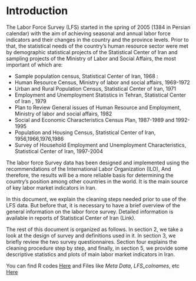 # Introduction {#intro}

The Labor Force Survey (LFS) started in the spring of 2005 (1384 in Persian calendar) with the aim of achieving seasonal and annual labor force indicators and their changes in the country and the province levels. Prior to that, the statistical needs of the country's human resource sector were met by demographic statistical projects of the Statistical Center of Iran and sampling projects of the Ministry of Labor and Social Affairs, the most important of which are:

*   Sample population census, Statistical Center of Iran, 1968 : 
*   Human Resource Census, Ministry of labor and social affairs, 1969-1972
*   Urban and Rural Population Census, Statistical Center of Iran, 1971
*   Employment and Unemployment Statistics in Tehran, Statistical Center of Iran , 1979
*   Plan to Review General issues of Human Resource and Employment, Ministry of labor and social affairs, 1982
*   Social and Economic Characteristics Census Plan, 1987-1989 and 1992-1995
*   Population and Housing Census, Statistical Center of Iran, 1956,1966,1976,1986
*   Survey of Household Employment and Unemployment Characteristics, Statistical Center of Iran, 1997-2004

The labor force Survey data has been designed and implemented using the recommendations of the International Labor Organization (ILO), And therefore, the results will be a more reliable basis for determining the country's position among other countries in the world. It is the main source of key labor market indicators in Iran.

In this document, we explain the cleaning steps needed prior to use of the LFS data. But before that, it is necessary to have a brief overview of the general information on the labor force survey. Detailed information is available in reports of Statistical Center of Iran (Link). 

The rest of this document is organized as follows. In section 2, we take a look at the design of survey and definitions used in it. In section 3, we briefly review the two survey questionnaires. Section four explains the cleaning procedure step by step, and finally, in section 5, we provide some descriptive statistics and plots of main labor market indicators in Iran.
 
You can find R codes [Here](https://github.com/TeIAS-LFS/Iran-Labor-Force-Survey/tree/master/R%20Codes) and Files like _Meta Data_, _LFS_colnames_, etc [Here](https://github.com/TeIAS-LFS/Iran-Labor-Force-Survey/tree/master/Files)


